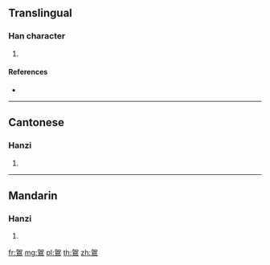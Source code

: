 {{character info/new}}
==Translingual==

===Han character===
{{Han char|rn=196|rad=鳥|as=05|sn=16|four=46327|canj=KRHAF,XKRHA}}

# {{defn|Han|sort=鳥05}}

====References====
* {{Han ref|kx=1485.020|dkj=46763|dj=2016.310|hdz=74627.060|uh=9D10|ud=40208|bh=ECAC|bd=60588}}

----

==Cantonese==

===Hanzi===
{{yue-hanzi|jyut=|y=ga1}}

# {{defn|lang=yue|sort=鳥05}}

----

==Mandarin==

===Hanzi===
{{cmn-hanzi|pin=[[jiā]] ([[jia1]])|wg=chia<sup>1</sup>}}

# {{defn|lang=cmn|sort=鳥05}}

[[fr:鴐]]
[[mg:鴐]]
[[pl:鴐]]
[[th:鴐]]
[[zh:鴐]]